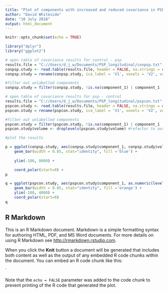 ---
title: "Plot of components with increased and reduced covariance in PSP"
author: "David Whiteside"
date: "10 July 2018"
output: html_document
---

```{r setup, include=FALSE}
knitr::opts_chunk$set(echo = TRUE)

library("dplyr")
library("ggplot2")

# open table of covariance results for control - psp
results.file = "C://Users/d_j_w/Documents/PSP_longitudinal/conpsp.txt"
conpsp.study <- read.table(results.file, header = FALSE, na.strings = c("", "NA"), fill=TRUE)
conpsp.study = rename(conpsp.study, ica_label = 'V1', voxels = 'V2', volume = 'V3', component_1 = 'V4', component_2 = 'V5')

#filter out unlabelled components
conpsp.study = filter(conpsp.study, !is.na(component_1) | component_1 != "")

# open table of covariance results for psp - control
results.file = "C://Users/d_j_w/Documents/PSP_longitudinal/pspcon.txt"
pspcon.study <- read.table(results.file, header = FALSE, na.strings = c("", "NA"), fill=TRUE)
pspcon.study = rename(pspcon.study, ica_label = 'V1', voxels = 'V2', volume = 'V3', component_1 = 'V4', component_2 = 'V5')

#filter out unlabelled components
pspcon.study = filter(pspcon.study, !is.na(component_1) | component_1 != "")
pspcon.study$volume <- droplevels(pspcon.study$volume) #refactor to avoid erros

```

```{r results, echo=FALSE}

#plot the results

p = ggplot(conpsp.study, aes(conpsp.study$component_1, conpsp.study$volume,fill = 'reduced covariance')) + 
    geom_bar(width = 0.85, stat="identity", fill ='blue') +
  
    ylim(-100, 8000) +

    coord_polar(start=0) +
p

q = ggplot(pspcon.study, aes(pspcon.study$component_1, as.numeric(levels(pspcon.study$volume))[pspcon.study$volume],fill = 'increased covariance')) + 
    geom_bar(width = 0.85, stat="identity", fill ='orange') +
    ylim(-100, 4000) +
    coord_polar(start=0)
q

```

## R Markdown

This is an R Markdown document. Markdown is a simple formatting syntax for authoring HTML, PDF, and MS Word documents. For more details on using R Markdown see <http://rmarkdown.rstudio.com>.

When you click the **Knit** button a document will be generated that includes both content as well as the output of any embedded R code chunks within the document. You can embed an R code chunk like this:

`

Note that the `echo = FALSE` parameter was added to the code chunk to prevent printing of the R code that generated the plot.
